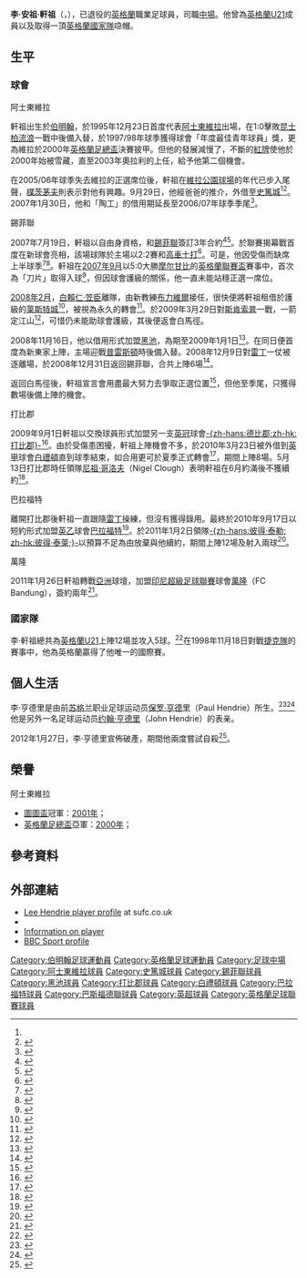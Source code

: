 {{noteTA|G1=足球|G2=EPL
|T=zh-cn:李·亨德里; zh-hk:李·軒祖;
|1=zh-cn:亨德里; zh-hk:軒祖;
|2=zh-cn:安德鲁; zh-hk:安祖;
|3=zh-hans:布莱顿; zh-hk:白禮頓;
|4=zh-hans:布拉德福德城; zh-hk:巴拉福特;
}}
{{Football player infobox
|          playername = 李·軒祖<br>''Lee Hendrie''
|               image = Hendrie, Lee 1.jpg
|            fullname = Lee Andrew Hendrie 
|         dateofbirth = {{birth date and age|1977|5|18|df=y}}
|         cityofbirth = [[伯明翰|伯明翰]]
|      countryofbirth = [[英格蘭|英格蘭]]
|              height = {{height|ft=5|in=10}}
|         currentclub = 
|          clubnumber = 
|            position = [[中場|中場]]
|          youthyears = 
|          youthclubs = 
|               years = 1993-2007<br>2006-2007<br>2007<br>2007-2009<br>2008 <br> 2008 <br> 2009-10 <br>2010 <br> 2010 <br> 2011<br> 2011<br> 2011-2012<br> 2012<br> 2012<br> 2012-2013
|               clubs = [[阿士東維拉足球會|阿士東維拉]]<br>→ [[斯托克城足球俱乐部|史篤城]]<br>→ [[斯托克城足球俱乐部|史篤城]]<br>[[谢菲尔德联足球俱乐部|錫菲聯]]<br>→ [[莱斯特城足球俱乐部|莱斯特城]]<br>→ [[黑池足球會|黑池]] <br>[[德比郡足球俱乐部|打比郡]] <br>→ [[布莱顿足球俱乐部|白禮頓]]<br>[[布拉德福德城足球俱乐部|巴拉福特]] <br> [[Bandung_F.C.|萬隆]] <br>[[Daventry_Town_F.C.|達文特里鎮]] <br>[[京達米士特足球會|京達米士特]] <br>[[Chasetown_F.C|洽瑟陶恩.]]<br> [[雷迪奇聯足球會|雷迪奇聯]]<br>[[塔姆沃思足球俱乐部|塔姆沃思]]
|         caps(goals) = 251 (27)<br />{{0}}17 {{0}}(3)<br />{{0}}11 {{0}}(0)<br />{{0}}17 {{0}}(1)<br />{{0|00}}9 {{0}}(1)<br />{{0|00}}6 {{0}}(0) <br />{{0|00}}9 {{0}}(0)<br />{{0|00}}8 {{0}}(0)<br />{{0}}12 {{0}}(2)<br />{{0|00}}15 {{0}}(2)<br />{{0|00}}2 {{0}}(0)<br />{{0|00}}15 {{0}}(0)<br />{{0|00}}2 {{0}}(0)<br />{{0|00}}6 {{0}}(3)<br />{{0|00}}27 {{0}}(3)
| totalcaps = 409 | totalgoals = 42
|       nationalyears =  1994-1999<br>1998
|        nationalteam = [[英格蘭21歲以下足球代表隊|英格蘭U21]]<br>[[英格蘭足球代表隊|英格蘭]]
| nationalcaps(goals) = {{0}}12 {{0}}(5)<br>{{0|00}}1 {{0}}(0) 
|            pcupdate = 2011年5月20日 (五) 02:59 (UTC)
|            ntupdate = 2009年10月17日 (六) 02:30 (UTC)
}}
'''李·安祖·軒祖'''（{{lang-en|'''Lee Andrew Hendrie'''}}，{{bd|1977年|5月18日}}），已退役的[[英格蘭|英格蘭]]職業足球員，司職[[中場|中場]]。他曾為[[英格蘭21歲以下足球代表隊|英格蘭U21]]成員以及取得一頂[[英格蘭足球代表隊|英格蘭國家隊]]喼帽。

==生平==
===球會===
;阿士東維拉
軒祖出生於[[伯明翰|伯明翰]]，於1995年12月23日首度代表[[阿士東維拉足球會|阿士東維拉]]出場，在1:0擊敗[[女王公园巡游者足球俱乐部|昆士柏流浪]]一戰中後備入替，於1997/98年球季獲得球會「年度最佳青年球員」獎，更為維拉於2000年[[英格蘭足總盃|英格蘭足總盃]]決賽披甲。但他的發展減慢了，不斷的[[紅牌|紅牌]]使他於2000年始被雪藏，直至2003年奧拉利的上任，給予他第二個機會。

在2005/06年球季失去維拉的正選席位後，軒祖在[[維拉公園球場|維拉公園球場]]的年代已步入尾聲，[[朴茨茅斯足球俱乐部|樸茨茅夫]]則表示對他有興趣。9月29日，他經爸爸的推介，外借至[[斯托克城足球俱乐部|史篤城]]<ref name="qpr0611"/><ref name="bbc5391308">{{cite news|url=http://news.bbc.co.uk/sport1/hi/football/teams/s/stoke_city/5391308.stm|title=Stoke complete Hendrie loan deal|date=29 September 2006|publisher=[[BBC_Sport|BBC Sport]]|accessdate=2007-01-02|archive-date=2006-11-07|archive-url=https://web.archive.org/web/20061107123445/http://news.bbc.co.uk/sport1/hi/football/teams/s/stoke_city/5391308.stm|dead-url=no}}</ref>。2007年1月30日，他和「陶工」的借用期延長至2006/07年球季季尾<ref name="bbc6302681">{{cite news|url=http://news.bbc.co.uk/sport1/hi/football/teams/s/stoke_city/6302681.stm|accessdate=2007-06-07|date=30 January 2007|title=Stoke snap up Hendrie and Zakuani|publisher=[[BBC_Sport|BBC Sport]]|archive-date=2014-05-14|archive-url=https://web.archive.org/web/20140514193202/http://news.bbc.co.uk/sport1/hi/football/teams/s/stoke_city/6302681.stm|dead-url=no}}</ref>。

;錫菲聯
2007年7月19日，軒祖以自由身資格，和[[谢菲尔德联足球俱乐部|錫菲聯]]簽訂3年合約<ref name="sufc1075620">{{Cite news | url = http://www.sufc.premiumtv.co.uk/page/NewsDetail/0,,10418~1075620,00.html | title = Blades capture Hendrie | date = 19 July 2007 | publisher = Sheffield United F.C. | accessdate = 2008-05-11 | deadurl = yes | archiveurl = https://web.archive.org/web/20090203165221/http://www.sufc.premiumtv.co.uk/page/NewsDetail/0,,10418~1075620,00.html | archivedate = 2009年2月3日 }}</ref><ref name="bbc6268474">{{cite news |url=http://news.bbc.co.uk/sport1/hi/football/teams/s/sheff_utd/6268474.stm |title=Sheff Utd sign midfielder Hendrie |date=19 July 2007 |publisher=[[BBC_Sport|BBC Sport]] |accessdate=2007-07-19 |archive-date=2007-09-07 |archive-url=https://web.archive.org/web/20070907134611/http://news.bbc.co.uk/sport1/hi/football/teams/s/sheff_utd/6268474.stm |dead-url=no }}</ref>。於聯賽揭幕戰首度在新球會亮相，該場球隊於主場以2:2賽和[[科尔切斯特联足球俱乐部|高車士打]]<ref name="sufc37442">{{Cite news | url = http://www.sufc.premiumtv.co.uk/page/MatchReport/0,,10418~37442,00.html | title = Sheffield United v Colchester | date = 11 August 2007 | publisher = Sheffield United F.C. | accessdate = 2008-05-11 | deadurl = yes | archiveurl = https://web.archive.org/web/20080512110322/http://www.sufc.premiumtv.co.uk/page/MatchReport/0,,10418~37442,00.html | archivedate = 2008年5月12日 }}</ref>。可是，他因受傷而缺席上半球季<ref name="sufc1093444">{{Cite news | url = http://www.sufc.premiumtv.co.uk/page/NewsDetail/0,,10418~1093444,00.html | title = Hendrie shocker | date = 16 August 2007 | publisher = Sheffield United F.C. | accessdate = 2008-05-11 | deadurl = yes | archiveurl = https://web.archive.org/web/20070822225013/http://www.sufc.premiumtv.co.uk/page/NewsDetail/0,,10418~1093444,00.html | archivedate = 2007年8月22日 }}</ref><ref name="thestar3442594">{{Cite news | title = Blades concentrate on getting Hendrie fit | date = 3 November 2007 | publisher = Sheffield Star | url = http://www.thestar.co.uk/blades/Blades-concentrate-on-getting-Hendrie.3442594.jp | accessdate = 2008-05-11 | archive-url = https://web.archive.org/web/20071112030630/http://www.thestar.co.uk/blades/Blades-concentrate-on-getting-Hendrie.3442594.jp | archive-date = 2007-11-12 | dead-url = yes }}</ref>。軒祖在[[2007年9月|2007年9月]]以5:0大勝[[摩尔甘比足球俱乐部|摩尔甘比]]的[[英格蘭聯賽盃|英格蘭聯賽盃]]賽事中，首次為「刀片」取得入球<ref name="sufc43053">{{Cite news | title = Sheffield Utd v Morecambe - Match Report | date = 25 September 2007 | publisher = Sheffield United F.C. | url = http://www.sufc.premiumtv.co.uk/page/MatchReport/0,,10418~43053,00.html | accessdate = 2008-05-11 | deadurl = yes | archiveurl = https://web.archive.org/web/20080506094912/http://www.sufc.premiumtv.co.uk/page/MatchReport/0,,10418~43053,00.html | archivedate = 2008年5月6日 }}</ref>，但因球會護級的關係，他一直未能站穩正選一席位。

[[2008年2月|2008年2月]]，[[白賴仁·笠臣|白賴仁·笠臣]]離隊，由新教練[[布力維爾|布力維爾]]接任，很快便將軒祖租借於護級的[[莱斯特城足球俱乐部|莱斯特城]]<ref name="sufcmad379589">{{cite news| title=Hendrie to Leicester| url=http://www.sheffieldunited-mad.co.uk/news/loadnews.asp?cid=TMNW&id=379589| publisher=Blades-Mad| date=27 February 2008| accessdate=2008-02-27| deadurl=yes| archiveurl=https://web.archive.org/web/20080302191513/http://www.sheffieldunited-mad.co.uk/news/loadnews.asp?cid=TMNW&id=379589| archivedate=2008年3月2日}}</ref>，被視為永久的轉會<ref name="bbc7307747">{{Cite news|url=http://news.bbc.co.uk/sport1/hi/football/teams/l/leicester_city/7307747.stm|title=Hendrie happy to stay with Foxes|publisher=[[BBC_Sport|BBC Sport]]|date=21 March 2008|accessdate=2008-03-24|archive-date=2008-03-25|archive-url=https://web.archive.org/web/20080325003537/http://news.bbc.co.uk/sport1/hi/football/teams/l/leicester_city/7307747.stm|dead-url=no}}</ref>。於2009年3月29日對[[斯坎索普联足球俱乐部|斯肯索普]]一戰，一箭定江山<ref name="bbc7309405">{{Cite news | title = Leicester 1-0 Scunthorpe | date = 29 March 2008 | publisher = [[BBC_Sport|BBC Sport]] | url = http://news.bbc.co.uk/sport1/hi/football/eng_div_1/7309405.stm | accessdate = 2008-05-11 | archive-date = 2008-04-03 | archive-url = https://web.archive.org/web/20080403033713/http://news.bbc.co.uk/sport1/hi/football/eng_div_1/7309405.stm | dead-url = no }}</ref>，可惜仍未能助球會護級，其後便返會白馬徑。

2008年11月16日，他以借用形式加盟[[黑池足球會|黑池]]，為期至2009年1月1日<ref name="blackpool switch">{{Cite news | title = Hendrie in loan switch | date = 16 November 2008 | publisher = sufc.co.uk | url = http://www.sufc.premiumtv.co.uk/page/NewsDetail/0,,10418~1456144,00.html | accessdate = 2008-11-16 | deadurl = yes | archiveurl = https://web.archive.org/web/20081222010824/http://www.sufc.premiumtv.co.uk/page/NewsDetail/0,,10418~1456144,00.html | archivedate = 2008年12月22日 }}</ref>。在同日便首度為新東家上陣，主場迎戰[[普雷斯顿足球俱乐部|普雷斯頓]]時後備入替。2008年12月9日對[[雷丁足球俱乐部|雷丁]]一仗被逐離場，於2008年12月31日返回錫菲聯，合共上陣6場<ref name="back to blades">{{cite news
 |title       = Loan Latest
 |url         = http://www.blackpoolfc.co.uk/page/NewsDetail/0,,10432~1503684,00.html
 |publisher   = blackpoolfc.co.uk
 |date        = 2008-12-30
 |accessdate  = 2009-01-02
 |deadurl     = yes
 |archiveurl  = https://web.archive.org/web/20081231155542/http://www.blackpoolfc.co.uk/page/NewsDetail/0,,10432~1503684,00.html
 |archivedate = 2008-12-31
}}</ref>。

返回白馬徑後，軒祖宣言會用盡最大努力去爭取正選位置<ref name="back to blades2">{{cite news
| title = Washing his own kit sees Lee clean up his Lane act
| url = http://www.thestar.co.uk/blades/Washing-his-own-kit-sees.5248101.jp
| publisher = thestar.co.uk
| date = 2009-05-08
| accessdate = 2009-06-06
| archive-url = https://web.archive.org/web/20090514080814/http://www.thestar.co.uk/blades/Washing-his-own-kit-sees.5248101.jp
| archive-date = 2009-05-14
| dead-url = yes
}}</ref>，但他至季尾，只獲得數場後備上陣的機會。

;打比郡
2009年9月1日軒祖以交換球員形式加盟另一支[[英冠|英冠]]球會[[德比郡足球俱乐部|-{zh-hans:德比郡;zh-hk:打比郡}-]]<ref>{{cite news |language=en |url=http://www.skysports.com/story/0,19528,12875_5530245,00.html |title=Blades agree swap deal |publisher=Sky Sports |date=2009-09-01 |accessdate=2009-09-02 |archive-date=2010-01-05 |archive-url=https://web.archive.org/web/20100105054703/http://www.skysports.com/story/0,19528,12875_5530245,00.html |dead-url=no }}</ref>。由於受傷患困擾，軒祖上陣機會不多，於2010年3月23日被外借到[[英甲|英甲]]球會[[布莱顿足球俱乐部|白禮頓]]直到球季結束，如合用更可於夏季正式轉會<ref>{{cite news |language=en |url=http://www.skysports.com/story/0,19528,12875_6049824,00.html |title=Seagulls swoop for Hendrie |publisher=Sky Sports |date=2010-03-23 |accessdate=2010-03-24 |archive-date=2015-09-24 |archive-url=https://web.archive.org/web/20150924152346/http://www.skysports.com/story/0,19528,12875_6049824,00.html |dead-url=no }}</ref>，期間上陣8場。5月13日打比郡時任領隊[[尼祖·哥洛夫|尼祖·哥洛夫]]（Nigel Clough）表明軒祖在6月約滿後不獲續約<ref>{{cite news |language=en |url=http://news.bbc.co.uk/sport2/hi/football/teams/d/derby_county/8679598.stm |title=Derby County release Lee Hendrie and Lewis Price |publisher=[[BBC|BBC]] Sport |date=2010-05-13 |accessdate=2010-05-14 |archive-date=2010-09-05 |archive-url=https://web.archive.org/web/20100905093647/http://news.bbc.co.uk/sport2/hi/football/teams/d/derby_county/8679598.stm |dead-url=no }}</ref>。

;巴拉福特
離開打比郡後軒祖一直跟隨[[雷丁足球俱乐部|雷丁]]操練，但沒有獲得錄用。最終於2010年9月17日以短約形式加盟[[英乙|英乙]]球會[[布拉德福德城足球俱乐部|巴拉福特]]<ref>{{cite news |language=en |url=http://www.skysports.com/story/0,19528,12875_6383033,00.html |title=Hendrie makes Bantams move |publisher=Sky Sports |date=2010-09-17 |accessdate=2010-09-18 |archive-date=2016-03-09 |archive-url=https://web.archive.org/web/20160309133509/http://www.skysports.com/story/0,19528,12875_6383033,00.html |dead-url=no }}</ref>。於2011年1月2日領隊[[彼得·泰勒|-{zh-hans:彼得·泰勒; zh-hk:彼得·泰萊;}-]]以預算不足為由放棄與他續約，期間上陣12場及射入兩球<ref>{{cite news |language=en |url=http://news.bbc.co.uk/sport2/hi/football/teams/b/bradford_city/9333558.stm |title=Bradford City release veteran Lee Hendrie |publisher=''[[BBC_Sport|BBC Sport]]'' |date=2011-01-02 |accessdate=2011-01-03 |archive-date=2016-03-10 |archive-url=https://web.archive.org/web/20160310100331/http://news.bbc.co.uk/sport2/hi/football/teams/b/bradford_city/9333558.stm |dead-url=no }}</ref>。

;萬隆
2011年1月26日軒祖轉戰[[亞洲|亞洲]]球壇，加盟[[印尼超級足球聯賽|印尼超級足球聯賽]]球會[[Bandung_F.C.|萬隆]]（FC Bandung），簽約兩年<ref>{{cite news |language=en |url=http://www.dailymail.co.uk/sport/football/article-1350989/Lee-Hendrie-swaps-England-Indonesia-Aston-Villa-man-joins-rebel-Asian-league.html |title=Lee Hendrie swaps England for Indonesia as former Aston Villa man joins rebel Asian league |publisher=''dailymail.co.uk'' |date=2011-01-27 |accessdate=2011-05-20 |archive-date=2016-03-04 |archive-url=https://web.archive.org/web/20160304214415/http://www.dailymail.co.uk/sport/football/article-1350989/Lee-Hendrie-swaps-England-Indonesia-Aston-Villa-man-joins-rebel-Asian-league.html |dead-url=no }}</ref>。

===國家隊===
李·軒祖總共為[[英格蘭U21|英格蘭U21]]上陣12場並攻入5球。<ref name="bbc16359">{{cite news|url=http://news.bbc.co.uk/sport1/shared/bsp/hi/football/statistics/players/h/hendrie_16359.stm|title=Squad profiles - Lee Hendrie|publisher=[[BBC_Sport|BBC Sport]]|accessdate=2008-11-16|archive-date=2006-02-19|archive-url=https://web.archive.org/web/20060219112507/http://news.bbc.co.uk/sport1/shared/bsp/hi/football/statistics/players/h/hendrie_16359.stm|dead-url=yes}}</ref>在1998年11月18日對戰[[捷克共和國國家足球隊|捷克隊]]的賽事中，他為英格蘭贏得了他唯一的國際賽。

==個人生活==
李·亨德里是由前[[苏格兰|苏格兰]]职业足球运动员[[保罗·亨德里|保罗·亨德里]]（Paul Hendrie）所生。<ref name="qpr0611">{{cite news|url=http://qprreport.blogspot.com/2006/11/lee-hendrie-on-why-he-chose-stoke-over.html|title=Lee Hendrie on why he chose Stoke over QPR|date=16 November 2006|publisher=qprblogspot.com|accessdate=2008-11-16|archive-date=2018-08-26|archive-url=https://web.archive.org/web/20180826214752/http://qprreport.blogspot.com/2006/11/lee-hendrie-on-why-he-chose-stoke-over.html|dead-url=no}}</ref><ref name="4thegame27053">{{cite news|url=http://www.4thegame.com/club/avfc/news/27053/HENDRIE+HAILS+DAD&apos%3BS+HELPING+HAND.html|title=Hendrie hails dad's helping hand|date=28 January 1998|publisher=4thegame.com|accessdate=2008-11-16|archive-date=2009-02-03|archive-url=https://web.archive.org/web/20090203182145/http://www.4thegame.com/club/aston-villa-fc/news/27053/HENDRIE+HAILS+DAD%27S+HELPING+HAND.html|dead-url=yes}}</ref>他是另外一名足球运动员[[约翰·亨德里|约翰·亨德里]]（John Hendrie）的表亲。

2012年1月27日，李·亨德里宣佈破產，期間他兩度嘗試自殺<ref>{{cite web|title=Surge in top-flight footballers facing bankruptcy as film and property investments turn sour|url=http://www.thisismoney.co.uk/money/news/article-2115420/Surge-flight-footballers-facing-bankruptcy-film-property-investments-turn-sour.html?ITO=1490|work=This is Money|accessdate=9 May 2013|archive-date=2016-08-15|archive-url=https://web.archive.org/web/20160815205156/http://www.thisismoney.co.uk/money/news/article-2115420/Surge-flight-footballers-facing-bankruptcy-film-property-investments-turn-sour.html?ITO=1490|dead-url=no}}</ref>。

==榮譽==
;阿士東維拉
* [[圖圖盃|圖圖盃]]冠軍：[[2001年圖圖盃|2001年]]；
* [[英格蘭足總盃|英格蘭足總盃]]亞軍：[[2000年英格蘭足總盃|2000年]]；

==參考資料==
{{reflist|2}}

==外部連結==
*[https://web.archive.org/web/20090313015836/http://www.sufc.premiumtv.co.uk/page/ProfilesDetail/0,,10418~5521,00.html Lee Hendrie player profile] at sufc.co.uk
*{{soccerbase|id=3422|name=李·軒祖}}
*[https://web.archive.org/web/20080514054212/http://www.astonvillayears.com/years/1998-2002starplayers.htm Information on player]
*[http://news.bbc.co.uk/sport1/shared/bsp/hi/football/statistics/players/h/hendrie_16359.stm BBC Sport profile] {{Wayback|url=http://news.bbc.co.uk/sport1/shared/bsp/hi/football/statistics/players/h/hendrie_16359.stm |date=20060219112507 }}

{{DEFAULTSORT:Hendrie, Lee}}
[[Category:伯明翰足球運動員|Category:伯明翰足球運動員]]
[[Category:英格蘭足球運動員|Category:英格蘭足球運動員]]
[[Category:足球中場|Category:足球中場]]
[[Category:阿士東維拉球員|Category:阿士東維拉球員]]
[[Category:史篤城球員|Category:史篤城球員]]
[[Category:錫菲聯球員|Category:錫菲聯球員]]
[[Category:黑池球員|Category:黑池球員]]
[[Category:打比郡球員|Category:打比郡球員]]
[[Category:白禮頓球員|Category:白禮頓球員]]
[[Category:巴拉福特球員|Category:巴拉福特球員]]
[[Category:巴斯福德聯球員|Category:巴斯福德聯球員]]
[[Category:英超球員|Category:英超球員]]
[[Category:英格蘭足球聯賽球員|Category:英格蘭足球聯賽球員]]